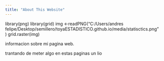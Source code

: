```yaml
---
title: "About This Website"
---
```

library(png)
library(grid)
img <-readPNG("C:/Users/andres felipe/Desktop/semillero/toyaESTADISTICO.github.io/media/statisctics.png")
grid.raster(img)

informacion sobre mi pagina web.

trantando de meter algo en estas paginas un lio